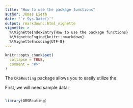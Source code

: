 ```yaml
---
title: "How to use the package functions"
author: Jonas Lieth
date: "`r Sys.Date()`"
output: rmarkdown::html_vignette
vignette: >
  %\VignetteIndexEntry{How to use the package functions}
  %\VignetteEngine{knitr::rmarkdown}
  %\VignetteEncoding{UTF-8}
---
```


```r
knitr::opts_chunk$set(
  collapse = TRUE,
  comment = "#>"
)
```

The `ORSRouting` package allows you to easily utilize the

First, we will need sample data:
```r

```

```r
library(ORSRouting)
```
